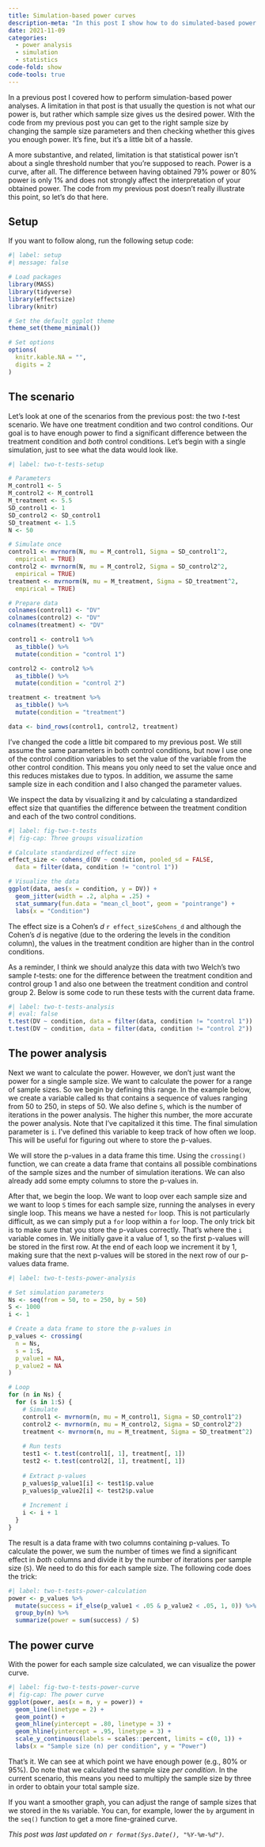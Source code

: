 ```yaml
---
title: Simulation-based power curves
description-meta: "In this post I show how to do simulated-based power analyses that produce a power curve: the obtained power for a range of sample sizes."
date: 2021-11-09
categories:
  - power analysis
  - simulation
  - statistics
code-fold: show
code-tools: true
---
```


In a previous post I covered how to perform simulation-based power analyses. A limitation in that post is that usually the question is not what our power is, but rather which sample size gives us the desired power. With the code from my previous post you can get to the right sample size by changing the sample size parameters and then checking whether this gives you enough power. It's fine, but it's a little bit of a hassle.

A more substantive, and related, limitation is that statistical power isn't about a single threshold number that you're supposed to reach. Power is a curve, after all. The difference between having obtained 79% power or 80% power is only 1% and does not strongly affect the interpretation of your obtained power. The code from my previous post doesn't really illustrate this point, so let's do that here.

## Setup

If you want to follow along, run the following setup code:

```r
#| label: setup
#| message: false

# Load packages
library(MASS)
library(tidyverse)
library(effectsize)
library(knitr)

# Set the default ggplot theme
theme_set(theme_minimal())

# Set options
options(
  knitr.kable.NA = "",
  digits = 2
)
```

## The scenario

Let's look at one of the scenarios from the previous post: the two *t*-test scenario. We have one treatment condition and two control conditions. Our goal is to have enough power to find a significant difference between the treatment condition and *both* control conditions. Let's begin with a single simulation, just to see what the data would look like.

```r
#| label: two-t-tests-setup

# Parameters
M_control1 <- 5
M_control2 <- M_control1
M_treatment <- 5.5
SD_control1 <- 1
SD_control2 <- SD_control1
SD_treatment <- 1.5
N <- 50

# Simulate once
control1 <- mvrnorm(N, mu = M_control1, Sigma = SD_control1^2, 
  empirical = TRUE)
control2 <- mvrnorm(N, mu = M_control2, Sigma = SD_control2^2, 
  empirical = TRUE)
treatment <- mvrnorm(N, mu = M_treatment, Sigma = SD_treatment^2, 
  empirical = TRUE)

# Prepare data
colnames(control1) <- "DV"
colnames(control2) <- "DV"
colnames(treatment) <- "DV"

control1 <- control1 %>%
  as_tibble() %>%
  mutate(condition = "control 1")

control2 <- control2 %>%
  as_tibble() %>%
  mutate(condition = "control 2")

treatment <- treatment %>%
  as_tibble() %>%
  mutate(condition = "treatment")

data <- bind_rows(control1, control2, treatment)
```

I've changed the code a little bit compared to my previous post. We still assume the same parameters in both control conditions, but now I use one of the control condition variables to set the value of the variable from the other control condition. This means you only need to set the value once and this reduces mistakes due to typos. In addition, we assume the same sample size in each condition and I also changed the parameter values.

We inspect the data by visualizing it and by calculating a standardized effect size that quantifies the difference between the treatment condition and each of the two control conditions.

```r
#| label: fig-two-t-tests
#| fig-cap: Three groups visualization

# Calculate standardized effect size
effect_size <- cohens_d(DV ~ condition, pooled_sd = FALSE,
  data = filter(data, condition != "control 1"))

# Visualize the data
ggplot(data, aes(x = condition, y = DV)) + 
  geom_jitter(width = .2, alpha = .25) + 
  stat_summary(fun.data = "mean_cl_boot", geom = "pointrange") +
  labs(x = "Condition")
```

The effect size is a Cohen's *d* `r effect_size$Cohens_d` and although the Cohen's *d* is negative (due to the ordering the levels in the condition column), the values in the treatment condition are higher than in the control conditions.

As a reminder, I think we should analyze this data with two Welch's two sample *t*-tests: one for the difference between the treatment condition and control group 1 and also one between the treatment condition and control group 2. Below is some code to run these tests with the current data frame.

```r
#| label: two-t-tests-analysis
#| eval: false
t.test(DV ~ condition, data = filter(data, condition != "control 1"))
t.test(DV ~ condition, data = filter(data, condition != "control 2"))
```

## The power analysis

Next we want to calculate the power. However, we don't just want the power for a single sample size. We want to calculate the power for a range of sample sizes. So we begin by defining this range. In the example below, we create a variable called `Ns` that contains a sequence of values ranging from 50 to 250, in steps of 50. We also define `S`, which is the number of iterations in the power analysis. The higher this number, the more accurate the power analysis. Note that I've capitalized it this time. The final simulation parameter is `i`. I've defined this variable to keep track of how often we loop. This will be useful for figuring out where to store the p-values.

We will store the p-values in a data frame this time. Using the `crossing()` function, we can create a data frame that contains all possible combinations of the sample sizes and the number of simulation iterations. We can also already add some empty columns to store the p-values in.

After that, we begin the loop. We want to loop over each sample size and we want to loop `S` times for each sample size, running the analyses in every single loop. This means we have a nested `for` loop. This is not particularly difficult, as we can simply put a `for` loop within a `for` loop. The only trick bit is to make sure that you store the p-values correctly. That's where the `i` variable comes in. We initially gave it a value of 1, so the first p-values will be stored in the first row. At the end of each loop we increment it by 1, making sure that the next p-values will be stored in the next row of our p-values data frame.

```r
#| label: two-t-tests-power-analysis

# Set simulation parameters
Ns <- seq(from = 50, to = 250, by = 50)
S <- 1000
i <- 1 

# Create a data frame to store the p-values in
p_values <- crossing(
  n = Ns,
  s = 1:S,
  p_value1 = NA,
  p_value2 = NA
)

# Loop
for (n in Ns) {
  for (s in 1:S) {
    # Simulate
    control1 <- mvrnorm(n, mu = M_control1, Sigma = SD_control1^2)
    control2 <- mvrnorm(n, mu = M_control2, Sigma = SD_control2^2)
    treatment <- mvrnorm(n, mu = M_treatment, Sigma = SD_treatment^2)
    
    # Run tests
    test1 <- t.test(control1[, 1], treatment[, 1])
    test2 <- t.test(control2[, 1], treatment[, 1])
    
    # Extract p-values
    p_values$p_value1[i] <- test1$p.value
    p_values$p_value2[i] <- test2$p.value
  
    # Increment i
    i <- i + 1
  }
}
```

The result is a data frame with two columns containing p-values. To calculate the power, we sum the number of times we find a significant effect in *both* columns and divide it by the number of iterations per sample size (`S`). We need to do this for each sample size. The following code does the trick:

```r
#| label: two-t-tests-power-calculation
power <- p_values %>%
  mutate(success = if_else(p_value1 < .05 & p_value2 < .05, 1, 0)) %>%
  group_by(n) %>%
  summarize(power = sum(success) / S)
```

## The power curve

With the power for each sample size calculated, we can visualize the power curve.

```r
#| label: fig-two-t-tests-power-curve
#| fig-cap: The power curve
ggplot(power, aes(x = n, y = power)) +
  geom_line(linetype = 2) +
  geom_point() +
  geom_hline(yintercept = .80, linetype = 3) +
  geom_hline(yintercept = .95, linetype = 3) +
  scale_y_continuous(labels = scales::percent, limits = c(0, 1)) +
  labs(x = "Sample size (n) per condition", y = "Power")
```

That's it. We can see at which point we have enough power (e.g., 80% or 95%). Do note that we calculated the sample size *per condition*. In the current scenario, this means you need to multiply the sample size by three in order to obtain your total sample size.

If you want a smoother graph, you can adjust the range of sample sizes that we stored in the `Ns` variable. You can, for example, lower the `by` argument in the `seq()` function to get a more fine-grained curve.

*This post was last updated on `r format(Sys.Date(), "%Y-%m-%d")`.*
